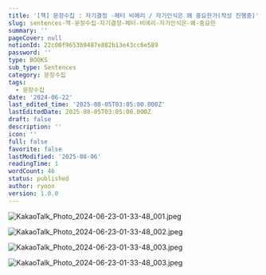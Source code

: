 ```yaml
---
title: '[책] 문장수집 : 자기결정 -페터 비에리 / 자기인식은 왜 중요한가(작성 진행중)'
slug: sentences-책-문장수집-자기결정-페터-비에리-자기인식은-왜-중요한
summary: ''
pageCover: null
notionId: 22c00f9653b9487e882b13e43cc6e589
password: ''
type: BOOKS
sub_type: Sentences
category: 문장수집
tags:
  - 문장수집
date: '2024-06-22'
last_edited_time: '2025-08-05T03:05:00.000Z'
lastEditedDate: 2025-08-05T03:05:00.000Z
draft: false
description: ''
icon: ''
full: false
favorite: false
lastModified: '2025-08-06'
readingTime: 1
wordCount: 46
status: published
author: ryoon
version: 1.0.0
---
```


![KakaoTalk_Photo_2024-06-23-01-33-48_001.jpeg](https://prod-files-secure.s3.us-west-2.amazonaws.com/056ff9f5-a9ef-486f-8acb-9eef51d06a2d/04e61a28-2bb4-4cba-964a-c4d653fd8415/KakaoTalk_Photo_2024-06-23-01-33-48_001.jpeg?X-Amz-Algorithm=AWS4-HMAC-SHA256&X-Amz-Content-Sha256=UNSIGNED-PAYLOAD&X-Amz-Credential=ASIAZI2LB4666K7AX7KP%2F20250806%2Fus-west-2%2Fs3%2Faws4_request&X-Amz-Date=20250806T110233Z&X-Amz-Expires=3600&X-Amz-Security-Token=IQoJb3JpZ2luX2VjEDkaCXVzLXdlc3QtMiJIMEYCIQCBUronG9E1aVDMHXf4RTZ5qE7kIfAjPDeoNzbZOfshNgIhAPrjo8POkcqtMLx9%2Bp7Z0YaM%2FjGIl4yiiX3kZdbjkG%2BYKv8DCHIQABoMNjM3NDIzMTgzODA1IgzocvjAFYYqLbcMXgIq3AO%2FGmn3V%2BbKozl9odPKWLvAYPngYKBc2f4XWTFMps78%2BJh5qIDIm80S2H%2F8%2Fdfg%2FbNj6fY6oj7R%2BG5%2B3m7vA4EPGllxQ%2BA44WL8tVip4iOPhiQmML9yRr%2BLqBhx%2B3RUwyogca8lBId7iAb3ERGwl1Ua22MPNyMq6TjPYFghECpDRDEhCzOkovVetlrvJS%2F4L6ThYL4OpRa%2BSzxBnuNBfBCLLnogvOYVqcAVis95KSZpokK2gjdbBYcCD03PEcaJfqZuOy27gBcPn2BNIzmAIFMJL5vh720WkD%2BiMDI394rB2nhF1RpaKjh8xSGM%2BzLDzWhSjqLJ0JgjCveLnA%2FreNl%2FU4PMH6x4bfRBOLiqCI63xo7%2FkT5YNEgO6Xr49d3SrnZVmiAiTe6wkEsCm4%2BGZtkfNI2DWTu%2B07nRHXQCsjMgyzcMq0UpUyPzrzCPM6Us2qj1CeJarhU2Z%2BC4193VQtTcHzPFxiBoWsrjhUT3oHtWBgxEFJ8NU2Cm9iF70Z4Ix2VIcqduXP7bIA%2BmJeTUdnGMCvvE4yDJC5fxGwOU5xNugzvYMEfXVLznqWa7rOD4iWJT4CBgRCPuUL8HI%2FykZWBZez9ikccrO%2F3HjdJS3XnBoQgFryhuro%2B6Lh6x4jDKpMzEBjqkAaSJr4SObMozqiuerZrqqh6fZk5Eu2l9Ec%2F9%2BUy30WlO4J70HkSJuojN3Wp15jaLryllQ4GlcHaMAAfHKq9bkVavRCwI4caqa4LZFhYLElPuE767PCESipDm4Qxds8lPtqCAS1YvRaYxnkymqdsPeZa7GPDft1b5Gm4FiRQKxH2GWIqyXQEo3BHcYsGkggBm6o7%2F9cmHS7WIGEMG5Mu2Ruf3wj1T&X-Amz-Signature=b774970cfeebb0bd36743560fc518dd3917bed5601087126321b4776291a50c2&X-Amz-SignedHeaders=host&x-amz-checksum-mode=ENABLED&x-id=GetObject)


![KakaoTalk_Photo_2024-06-23-01-33-48_002.jpeg](https://prod-files-secure.s3.us-west-2.amazonaws.com/056ff9f5-a9ef-486f-8acb-9eef51d06a2d/bec24301-e0aa-4dad-b2cf-37b82b17dfbf/KakaoTalk_Photo_2024-06-23-01-33-48_002.jpeg?X-Amz-Algorithm=AWS4-HMAC-SHA256&X-Amz-Content-Sha256=UNSIGNED-PAYLOAD&X-Amz-Credential=ASIAZI2LB4666K7AX7KP%2F20250806%2Fus-west-2%2Fs3%2Faws4_request&X-Amz-Date=20250806T110233Z&X-Amz-Expires=3600&X-Amz-Security-Token=IQoJb3JpZ2luX2VjEDkaCXVzLXdlc3QtMiJIMEYCIQCBUronG9E1aVDMHXf4RTZ5qE7kIfAjPDeoNzbZOfshNgIhAPrjo8POkcqtMLx9%2Bp7Z0YaM%2FjGIl4yiiX3kZdbjkG%2BYKv8DCHIQABoMNjM3NDIzMTgzODA1IgzocvjAFYYqLbcMXgIq3AO%2FGmn3V%2BbKozl9odPKWLvAYPngYKBc2f4XWTFMps78%2BJh5qIDIm80S2H%2F8%2Fdfg%2FbNj6fY6oj7R%2BG5%2B3m7vA4EPGllxQ%2BA44WL8tVip4iOPhiQmML9yRr%2BLqBhx%2B3RUwyogca8lBId7iAb3ERGwl1Ua22MPNyMq6TjPYFghECpDRDEhCzOkovVetlrvJS%2F4L6ThYL4OpRa%2BSzxBnuNBfBCLLnogvOYVqcAVis95KSZpokK2gjdbBYcCD03PEcaJfqZuOy27gBcPn2BNIzmAIFMJL5vh720WkD%2BiMDI394rB2nhF1RpaKjh8xSGM%2BzLDzWhSjqLJ0JgjCveLnA%2FreNl%2FU4PMH6x4bfRBOLiqCI63xo7%2FkT5YNEgO6Xr49d3SrnZVmiAiTe6wkEsCm4%2BGZtkfNI2DWTu%2B07nRHXQCsjMgyzcMq0UpUyPzrzCPM6Us2qj1CeJarhU2Z%2BC4193VQtTcHzPFxiBoWsrjhUT3oHtWBgxEFJ8NU2Cm9iF70Z4Ix2VIcqduXP7bIA%2BmJeTUdnGMCvvE4yDJC5fxGwOU5xNugzvYMEfXVLznqWa7rOD4iWJT4CBgRCPuUL8HI%2FykZWBZez9ikccrO%2F3HjdJS3XnBoQgFryhuro%2B6Lh6x4jDKpMzEBjqkAaSJr4SObMozqiuerZrqqh6fZk5Eu2l9Ec%2F9%2BUy30WlO4J70HkSJuojN3Wp15jaLryllQ4GlcHaMAAfHKq9bkVavRCwI4caqa4LZFhYLElPuE767PCESipDm4Qxds8lPtqCAS1YvRaYxnkymqdsPeZa7GPDft1b5Gm4FiRQKxH2GWIqyXQEo3BHcYsGkggBm6o7%2F9cmHS7WIGEMG5Mu2Ruf3wj1T&X-Amz-Signature=62e126d9ddfcc0d1a301d0de355fa59727a6e3688a7108c489d2f91c47d3e803&X-Amz-SignedHeaders=host&x-amz-checksum-mode=ENABLED&x-id=GetObject)


![KakaoTalk_Photo_2024-06-23-01-33-48_003.jpeg](https://prod-files-secure.s3.us-west-2.amazonaws.com/056ff9f5-a9ef-486f-8acb-9eef51d06a2d/277228e2-c389-48ca-bd93-ed1f72c3e11e/KakaoTalk_Photo_2024-06-23-01-33-48_003.jpeg?X-Amz-Algorithm=AWS4-HMAC-SHA256&X-Amz-Content-Sha256=UNSIGNED-PAYLOAD&X-Amz-Credential=ASIAZI2LB4666K7AX7KP%2F20250806%2Fus-west-2%2Fs3%2Faws4_request&X-Amz-Date=20250806T110233Z&X-Amz-Expires=3600&X-Amz-Security-Token=IQoJb3JpZ2luX2VjEDkaCXVzLXdlc3QtMiJIMEYCIQCBUronG9E1aVDMHXf4RTZ5qE7kIfAjPDeoNzbZOfshNgIhAPrjo8POkcqtMLx9%2Bp7Z0YaM%2FjGIl4yiiX3kZdbjkG%2BYKv8DCHIQABoMNjM3NDIzMTgzODA1IgzocvjAFYYqLbcMXgIq3AO%2FGmn3V%2BbKozl9odPKWLvAYPngYKBc2f4XWTFMps78%2BJh5qIDIm80S2H%2F8%2Fdfg%2FbNj6fY6oj7R%2BG5%2B3m7vA4EPGllxQ%2BA44WL8tVip4iOPhiQmML9yRr%2BLqBhx%2B3RUwyogca8lBId7iAb3ERGwl1Ua22MPNyMq6TjPYFghECpDRDEhCzOkovVetlrvJS%2F4L6ThYL4OpRa%2BSzxBnuNBfBCLLnogvOYVqcAVis95KSZpokK2gjdbBYcCD03PEcaJfqZuOy27gBcPn2BNIzmAIFMJL5vh720WkD%2BiMDI394rB2nhF1RpaKjh8xSGM%2BzLDzWhSjqLJ0JgjCveLnA%2FreNl%2FU4PMH6x4bfRBOLiqCI63xo7%2FkT5YNEgO6Xr49d3SrnZVmiAiTe6wkEsCm4%2BGZtkfNI2DWTu%2B07nRHXQCsjMgyzcMq0UpUyPzrzCPM6Us2qj1CeJarhU2Z%2BC4193VQtTcHzPFxiBoWsrjhUT3oHtWBgxEFJ8NU2Cm9iF70Z4Ix2VIcqduXP7bIA%2BmJeTUdnGMCvvE4yDJC5fxGwOU5xNugzvYMEfXVLznqWa7rOD4iWJT4CBgRCPuUL8HI%2FykZWBZez9ikccrO%2F3HjdJS3XnBoQgFryhuro%2B6Lh6x4jDKpMzEBjqkAaSJr4SObMozqiuerZrqqh6fZk5Eu2l9Ec%2F9%2BUy30WlO4J70HkSJuojN3Wp15jaLryllQ4GlcHaMAAfHKq9bkVavRCwI4caqa4LZFhYLElPuE767PCESipDm4Qxds8lPtqCAS1YvRaYxnkymqdsPeZa7GPDft1b5Gm4FiRQKxH2GWIqyXQEo3BHcYsGkggBm6o7%2F9cmHS7WIGEMG5Mu2Ruf3wj1T&X-Amz-Signature=610ebf3e81097296e7ac2c0e2a709fd207dd51e9dc4b647261d6949f79c8d1a6&X-Amz-SignedHeaders=host&x-amz-checksum-mode=ENABLED&x-id=GetObject)


![KakaoTalk_Photo_2024-06-23-01-33-48_003.jpeg](https://prod-files-secure.s3.us-west-2.amazonaws.com/056ff9f5-a9ef-486f-8acb-9eef51d06a2d/7339976a-0f8d-4b13-8516-98597df5cb44/KakaoTalk_Photo_2024-06-23-01-33-48_003.jpeg?X-Amz-Algorithm=AWS4-HMAC-SHA256&X-Amz-Content-Sha256=UNSIGNED-PAYLOAD&X-Amz-Credential=ASIAZI2LB4666K7AX7KP%2F20250806%2Fus-west-2%2Fs3%2Faws4_request&X-Amz-Date=20250806T110233Z&X-Amz-Expires=3600&X-Amz-Security-Token=IQoJb3JpZ2luX2VjEDkaCXVzLXdlc3QtMiJIMEYCIQCBUronG9E1aVDMHXf4RTZ5qE7kIfAjPDeoNzbZOfshNgIhAPrjo8POkcqtMLx9%2Bp7Z0YaM%2FjGIl4yiiX3kZdbjkG%2BYKv8DCHIQABoMNjM3NDIzMTgzODA1IgzocvjAFYYqLbcMXgIq3AO%2FGmn3V%2BbKozl9odPKWLvAYPngYKBc2f4XWTFMps78%2BJh5qIDIm80S2H%2F8%2Fdfg%2FbNj6fY6oj7R%2BG5%2B3m7vA4EPGllxQ%2BA44WL8tVip4iOPhiQmML9yRr%2BLqBhx%2B3RUwyogca8lBId7iAb3ERGwl1Ua22MPNyMq6TjPYFghECpDRDEhCzOkovVetlrvJS%2F4L6ThYL4OpRa%2BSzxBnuNBfBCLLnogvOYVqcAVis95KSZpokK2gjdbBYcCD03PEcaJfqZuOy27gBcPn2BNIzmAIFMJL5vh720WkD%2BiMDI394rB2nhF1RpaKjh8xSGM%2BzLDzWhSjqLJ0JgjCveLnA%2FreNl%2FU4PMH6x4bfRBOLiqCI63xo7%2FkT5YNEgO6Xr49d3SrnZVmiAiTe6wkEsCm4%2BGZtkfNI2DWTu%2B07nRHXQCsjMgyzcMq0UpUyPzrzCPM6Us2qj1CeJarhU2Z%2BC4193VQtTcHzPFxiBoWsrjhUT3oHtWBgxEFJ8NU2Cm9iF70Z4Ix2VIcqduXP7bIA%2BmJeTUdnGMCvvE4yDJC5fxGwOU5xNugzvYMEfXVLznqWa7rOD4iWJT4CBgRCPuUL8HI%2FykZWBZez9ikccrO%2F3HjdJS3XnBoQgFryhuro%2B6Lh6x4jDKpMzEBjqkAaSJr4SObMozqiuerZrqqh6fZk5Eu2l9Ec%2F9%2BUy30WlO4J70HkSJuojN3Wp15jaLryllQ4GlcHaMAAfHKq9bkVavRCwI4caqa4LZFhYLElPuE767PCESipDm4Qxds8lPtqCAS1YvRaYxnkymqdsPeZa7GPDft1b5Gm4FiRQKxH2GWIqyXQEo3BHcYsGkggBm6o7%2F9cmHS7WIGEMG5Mu2Ruf3wj1T&X-Amz-Signature=2173ea52085e8c3f9c0338850b3b7214306fd3bc60d4a620bce5840f0f091e60&X-Amz-SignedHeaders=host&x-amz-checksum-mode=ENABLED&x-id=GetObject)

